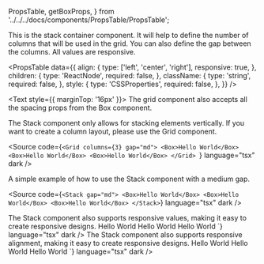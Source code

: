   PropsTable,
  getBoxProps,
} from '../../../docs/components/PropsTable/PropsTable';

<Meta of={StackStories} />

<Unstyled>

<Title type="h1">Stack</Title>

<Text>
  This is the stack container component. It will help to define the number of
  columns that will be used in the grid. You can also define the gap between the
  columns. All values are responsive.
</Text>

<Title type="h2">Installation</Title>
<Source
  code={`import { Stack } from "@backstage/canon";`}
  language="tsx"
  dark
/>

<Title type="h2" style={{ marginBottom: '16px' }}>
  API reference
</Title>

<PropsTable
  data={{
    align: {
      type: ['left', 'center', 'right'],
      responsive: true,
    },
    children: {
      type: 'ReactNode',
      required: false,
    },
    className: {
      type: 'string',
      required: false,
    },
    style: {
      type: 'CSSProperties',
      required: false,
    },
  }}
/>

<Text style={{ marginTop: '16px' }}>
  The grid component also accepts all the spacing props from the Box component.
</Text>

<PropsTable data={getBoxProps(spacingProperties.styles)} />

<Title type="h2">Common questions</Title>

<Title type="h3">Can I stack horizontally?</Title>
<Text>
  The Stack component only allows for stacking elements vertically. If you want
  to create a column layout, please use the Grid component.
</Text>

<Source
  code={`<Grid columns={3} gap="md">
  <Box>Hello World</Box>
  <Box>Hello World</Box>
  <Box>Hello World</Box>
</Grid>
`}
  language="tsx"
  dark
/>

<Title type="h2">Examples</Title>

<Title type="h3">Simple</Title>
<Text>
  A simple example of how to use the Stack component with a medium gap.
</Text>

<Source
  code={`<Stack gap="md">
  <Box>Hello World</Box>
  <Box>Hello World</Box>
  <Box>Hello World</Box>
</Stack>`}
  language="tsx"
  dark
/>

<Title type="h3">Responsive</Title>
<Text>
  The Stack component also supports responsive values, making it easy to create
  responsive designs.
</Text>
<Source
  code={`<Stack gap={{ xs: 'sm', md: 'md' }}>
  <Box>Hello World</Box>
  <Box>Hello World</Box>
  <Box>Hello World</Box>
</Stack>`}
  language="tsx"
  dark
/>

<Title type="h3">Align</Title>
<Text>
  The Stack component also supports responsive alignment, making it easy to
  create responsive designs.
</Text>
<Source
  code={`<Stack align={{ xs: 'left', md: 'center' }}>
  <Box>Hello World</Box>
  <Box>Hello World</Box>
  <Box>Hello World</Box>
</Stack>`}
  language="tsx"
  dark
/>

</Unstyled>
